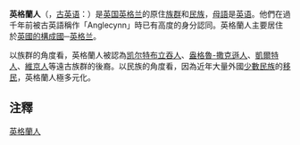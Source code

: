 {{noteTA
|1=zh-hans:简·奥斯丁; zh-hant:珍·奧斯汀;
}}
{{distinguish|英国人}}
{{Infobox Ethnic group
|group      = 英格蘭人
| flag = Flag of England.svg
| population = '''{{circa}}8千万-1亿'''
| popplace = {{UK}} 37.6 million in<br>{{ENG}} and {{WAL}}<ref>The [http://www.ons.gov.uk/ons/rel/census/2011-census/key-statistics-for-local-authorities-in-england-and-wales/rpt-ethnicity.html#tab-National-identity-in-England-and-Wales 2011 England and Wales census] {{Wayback|url=http://www.ons.gov.uk/ons/rel/census/2011-census/key-statistics-for-local-authorities-in-england-and-wales/rpt-ethnicity.html#tab-National-identity-in-England-and-Wales |date=20160124090812 }} reports that in England and Wales 32.4 million people associated themselves with an English identity alone and 37.6 million identified themselves with an English identity either on its own or combined with other identities, being 57.7% and 67.1% respectively of the population of England and Wales.</ref>
| tablehdr = ''Significant [[English_diaspora|English diaspora]] in''
<!---
Note to editors: If you wish to change the numbers or add a country to this section, PLEASE CITE SOURCES (i.e. use the ref1, ref2, etc parameters)
---->
| region1 = {{USA}}
| pop1 = 50 million
| ref1 = <ref name="Census 2010, ACS Ancestry estimates">{{cite web|url=http://factfinder.census.gov/faces/tableservices/jsf/pages/productview.xhtml?pid=ACS_10_1YR_B04003&prodType=table|archive-url=https://archive.today/20150118121537/http://factfinder.census.gov/faces/tableservices/jsf/pages/productview.xhtml?pid=ACS_10_1YR_B04003&prodType=table|url-status=dead|archive-date=18 January 2015|title=American FactFinder - Results|first=U.S. Census|last=Bureau|website=Factfinder2.census.gov|accessdate=21 August 2017}}</ref> {{small|(1980)}}{{smallsup|a}}
| region3 = {{AUS}}
| pop3 = 7.8 million
| ref3 = <ref>{{cite web|title=United Kingdom-born Community Information Summary: 2016 Census|url=https://www.homeaffairs.gov.au/mca/files/2016-cis-united-kingdom.PDF|date=2018|publisher=homeaffairs.gov.au|accessdate=14 December 2019}}</ref> {{small|(2016)}}{{smallsup|b}}
| region4 = {{CAN}}
| pop4 = 6.3 million
| ref4 = <ref>{{Cite web|url=https://www12.statcan.gc.ca/census-recensement/2016/dp-pd/prof/details/page.cfm?Lang=E&Geo1=PR&Code1=01&Geo2=&Code2=&SearchText=Canada&SearchType=Begins&SearchPR=01&B1=All&TABID=1&type=0#fnb95-ref|title=Census Profile, 2016 Census - Canada [Country] and Canada [Country]|last=Government of Canada|first=Statistics Canada|date=2017-02-08|website=www12.statcan.gc.ca|access-date=December 14, 2019}}</ref> {{small|2016)}}{{smallsup|c}}
| region5 = {{flag|South Africa}}
| pop5 = 1.6 million
| ref5 = <ref name="cib11">{{cite book |title=Census 2011: Census in brief |url=http://www.statssa.gov.za/census/census_2011/census_products/Census_2011_Census_in_brief.pdf |page=26 |publisher=Statistics South Africa |location=Pretoria |year=2012 |isbn=9780621413885 |archive-url=https://web.archive.org/web/20150513171240/http://www.statssa.gov.za/census/census_2011/census_products/Census_2011_Census_in_brief.pdf |archive-date=13 May 2015 |url-status=live}} The number of people who described themselves as white in terms of population group and specified their first language as English in South Africa's 2011 Census was 1,603,575. The total white population with a first language specified was 4,461,409 and the total population was 51,770,560.</ref> {{small|(2011)}}{{smallsup|d}}
| region6 = {{NZL}}
| pop6 = 44,000–282,000
| ref6 = <ref>(Ethnic origin) The [http://www.stats.govt.nz/census/2006-census-data/quickstats-about-culture-identity/quickstats-about-culture-and-identity.htm?page=para017Master 2006 New Zealand census]  {{webarchive|url=https://web.archive.org/web/20080219000000/http://www.stats.govt.nz/census/2006-census-data/quickstats-about-culture-identity/quickstats-about-culture-and-identity.htm?page=para017Master |date=19 February 2008 }} reports 44,202 people (based on pre-assigned ethnic categories) stating they belong to the English ethnic group. The 1996 census [http://www.stats.govt.nz/census/2001-census-statistics/change-in-ethnicity-question.htm used a different question] {{webarchive|url=https://web.archive.org/web/20080219231823/http://www.stats.govt.nz/census/2001-census-statistics/change-in-ethnicity-question.htm |date=19 February 2008 }} to both the 1991 and the 2001 censuses, which had ''"a tendency for respondents to answer the 1996 question on the basis of ancestry (or descent) rather than 'ethnicity' (or cultural affiliation)"'' and reported 281,895 people with English origins; See also the figures for '[[New_Zealand_European|New Zealand European]]'.</ref>
| region7 = {{ARG}}
| pop7 = 100,000
|languages=[[英语|英语]]
|religions=[[基督教|基督教]]（[[聖公宗|聖公會]]、[[天主教|天主教]]、其他[[新教|新教]]）
}}
'''英格蘭人'''（{{lang-en|English people}}，[[古英语|古英语]]：{{lang|en|Anglecynn}}）是[[英国|英国]][[英格兰|英格兰]]的原住[[族群_(人類社會)|族群]]和[[民族|民族]]，[[母語|母語]]是[[英语|英语]]。他們在過千年前被古英語稱作「Anglecynn」時已有高度的身分認同。英格蘭人主要居住於[[英國的構成國|英國的構成國]]─[[英格兰|英格兰]]。

以族群的角度看，英格蘭人被認為[[凯尔特布立吞人|凯尔特布立吞人]]、[[盎格魯-撒克遜人|盎格魯-撒克遜人]]、[[凱爾特人|凱爾特人]]、[[維京人|維京人]]等遠古族群的後裔。以民族的角度看，因為近年大量外國[[少數民族|少數民族]]的[[移民|移民]]，英格蘭人極多元化。

== 注釋 ==
{{reflist}}

{{民族小作品}}

[[Category:英格蘭人|]]
